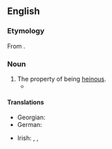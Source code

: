 ==English==

===Etymology===
From {{affix|en|heinous|-ness}}.
{{root|en|ine-pro|*keh₂d-}}

===Noun===
{{en-noun|-|+}}

# The property of being [[heinous]].
#* {{RQ:Landon Francesca Carrara|page=212|volume=II|text=But again that last scene at Compiegne rose visibly before her; not only his falsehood to her, but his slander of her, came to mind. It seemed as if she had never felt their full '''heinousness''' till now—now that with shame she owned that for a moment she had relented in his favour.}}

====Translations====
{{trans-top|the property of being heinous}}
* Georgian: {{t|ka|საზიზღრობა}}
* German: {{t+|de|Schwärze|f}}
{{trans-mid}}
* Irish: {{t|ga|gráiniúlacht|f}}, {{t|ga|fuafaireacht|f}}, {{t|ga|uafás|m}}
{{trans-bottom}}